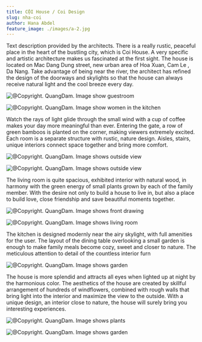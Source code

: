 ```yaml
---
title: CỘI House / Coi Design
slug: nha-coi
author: Hana Abdel
feature_image: ./images/a-2.jpg
---
```


Text description provided by the architects. There is a really rustic, peaceful place in the heart of the bustling city, which is Coi House. A very specific and artistic architecture makes us fascinated at the first sight. The house is located on Mac Dang Dung street, new urban area of Hoa Xuan, Cam Le , Da Nang. Take advantage of being near the river, the architect has refined the design of the doorways and skylights so that the house can always receive natural light and the cool breeze every day.

![@Copyright. QuangDam. Image show  guestroom](./images/a-8.jpg)

![@Copyright. QuangDam. Image show women in the kitchen](./images/a-10.jpg)

Watch the rays of light glide through the small wind with a cup of coffee makes your day more meaningful than ever. Entering the gate, a row of green bamboos is planted on the corner, making viewers extremely excited. Each room is a separate structure with rustic, nature design. Aisles, stairs, unique interiors connect space together and bring more comfort.

![@Copyright. QuangDam. Image shows outside view](./images/a-2.jpg)

![@Copyright. QuangDam. Image shows outside view](./images/a-9.jpg)

The living room is quite spacious, exhibited interior with natural wood, in harmony with the green energy of small plants grown by each of the family member. With the desire not only to build a house to live in, but also a place to build love, close friendship and save beautiful moments together.

![@Copyright. QuangDam. Image shows front drawing](./images/md.jpg)

![@Copyright. QuangDam. Image shows living room](./images/a-12.jpg)

The kitchen is designed modernly near the airy skylight, with full amenities for the user. The layout of the dining table overlooking a small garden is enough to make family meals become cozy, sweet and closer to nature. The meticulous attention to detail of the countless interior furn

![@Copyright. QuangDam. Image shows garden](./images/a-5.jpg)

The house is more splendid and attracts all eyes when lighted up at night by the harmonious color. The aesthetics of the house are created by skillful arrangement of hundreds of windflowers, combined with rough walls that bring light into the interior and maximize the view to the outside. With a unique design, an interior close to nature, the house will surely bring you interesting experiences.

![@Copyright. QuangDam. Image shows plants](./images/a-31.jpg)

![@Copyright. QuangDam. Image shows garden](./images/a-10.jpg)
